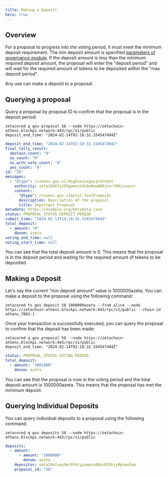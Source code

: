 ```yaml
---
title: Making a Deposit
hero: true
---
```


## Overview

For a proposal to progress into the voting period, it must meet the minimum
deposit requirement. The min deposit amount is specified
[parameters of governance module](/developers/cli/governance/overview/). If the
deposit amount is less than the minimum required deposit amount, the proposal
will enter the "deposit period" and will wait for the required amount of tokens
to be deposited within the "max deposit period".

Any use can make a deposit to a proposal.

## Querying a proposal

Query a proposal by proposal ID to confirm that the proposal is in the deposit
period:

```
zetacored q gov proposal 58 --node https://zetachain-athens.blockpi.network:443/rpc/v1/public
deposit_end_time: "2024-02-14T02:18:32.334547494Z"
```

```yaml
deposit_end_time: "2024-02-14T02:18:32.334547494Z"
final_tally_result:
  abstain_count: "0"
  no_count: "0"
  no_with_veto_count: "0"
  yes_count: "0"
id: "58"
messages:
  - "@type": /cosmos.gov.v1.MsgExecLegacyContent
    authority: zeta10d07y265gmmuvt4z0w9aw880jnsr700jvxasvr
    content:
      "@type": /cosmos.gov.v1beta1.TextProposal
      description: Description of the proposal
      title: Important Proposal
metadata: https://example.org/metadata.json
status: PROPOSAL_STATUS_DEPOSIT_PERIOD
submit_time: "2024-02-13T14:18:32.334547494Z"
total_deposit:
  - amount: "0"
    denom: azeta
voting_end_time: null
voting_start_time: null
```

You can see that the total deposit amount is 0. This means that the proposal is
in the deposit period and waiting for the required amount of tokens to be
deposited.

## Making a Deposit

Let's say the current "min deposit amount" value is 1000000azeta. You can make a
deposit to the proposal using the following command:

```
zetacored tx gov deposit 58 1000000azeta --from alice --node https://zetachain-athens.blockpi.network:443/rpc/v1/public --chain-id athens_7001-1
```

Once your transaction is successfully executed, you can query the proposal to
confirm that the deposit has been made:

```
zetacored q gov proposal 58 --node https://zetachain-athens.blockpi.network:443/rpc/v1/public
deposit_end_time: "2024-02-14T02:18:32.334547494Z"
```

```yaml
status: PROPOSAL_STATUS_VOTING_PERIOD
total_deposit:
  - amount: "1001000"
    denom: azeta
```

You can see that the proposal is now in the voting period and the total deposit
amount is 1000000azeta. This means that the proposal has met the minimum
deposit.

## Querying Individual Deposits

You can query individual deposits to a proposal using the following command:

```
zetacored q gov deposits 58 --node https://zetachain-athens.blockpi.network:443/rpc/v1/public
```

```yaml
deposits:
  - amount:
      - amount: "1000000"
        denom: azeta
    depositor: zeta19nfaqu9wr0fktyyampva98ec025kjy0phww5um
    proposal_id: "58"
```
